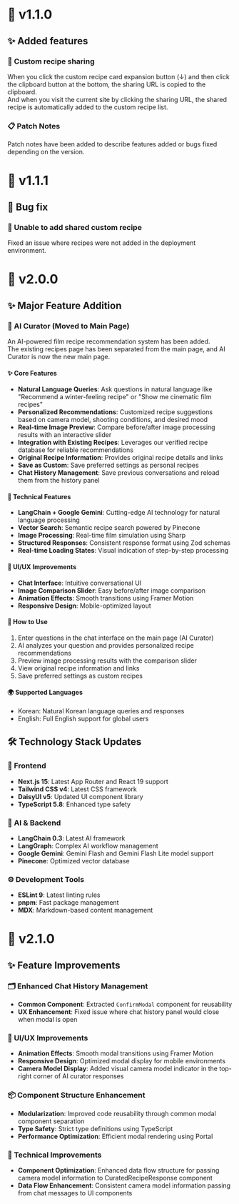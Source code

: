 # 📝 v1.1.0

## ✨ Added features

### 🔗 Custom recipe sharing
When you click the custom recipe card expansion button (↓) and then click the clipboard button at the bottom, the sharing URL is copied to the clipboard.  
And when you visit the current site by clicking the sharing URL, the shared recipe is automatically added to the custom recipe list.

### 📋 Patch Notes
Patch notes have been added to describe features added or bugs fixed depending on the version.

# 🔧 v1.1.1

## 🐛 Bug fix

### 🔗 Unable to add shared custom recipe
Fixed an issue where recipes were not added in the deployment environment.

# 🚀 v2.0.0

## ✨ Major Feature Addition

### 🤖 AI Curator (Moved to Main Page)
An AI-powered film recipe recommendation system has been added.  
The existing recipes page has been separated from the main page, and AI Curator is now the new main page.

#### ✨ Core Features
- **Natural Language Queries**: Ask questions in natural language like "Recommend a winter-feeling recipe" or "Show me cinematic film recipes"
- **Personalized Recommendations**: Customized recipe suggestions based on camera model, shooting conditions, and desired mood
- **Real-time Image Preview**: Compare before/after image processing results with an interactive slider
- **Integration with Existing Recipes**: Leverages our verified recipe database for reliable recommendations
- **Original Recipe Information**: Provides original recipe details and links
- **Save as Custom**: Save preferred settings as personal recipes
- **Chat History Management**: Save previous conversations and reload them from the history panel

#### 🔧 Technical Features
- **LangChain + Google Gemini**: Cutting-edge AI technology for natural language processing
- **Vector Search**: Semantic recipe search powered by Pinecone
- **Image Processing**: Real-time film simulation using Sharp
- **Structured Responses**: Consistent response format using Zod schemas
- **Real-time Loading States**: Visual indication of step-by-step processing

#### 🎨 UI/UX Improvements
- **Chat Interface**: Intuitive conversational UI
- **Image Comparison Slider**: Easy before/after image comparison
- **Animation Effects**: Smooth transitions using Framer Motion
- **Responsive Design**: Mobile-optimized layout

#### 📝 How to Use
1. Enter questions in the chat interface on the main page (AI Curator)
2. AI analyzes your question and provides personalized recipe recommendations
3. Preview image processing results with the comparison slider
4. View original recipe information and links
5. Save preferred settings as custom recipes

#### 🌍 Supported Languages
- Korean: Natural Korean language queries and responses
- English: Full English support for global users

## 🛠️ Technology Stack Updates

### 🎨 Frontend
- **Next.js 15**: Latest App Router and React 19 support
- **Tailwind CSS v4**: Latest CSS framework
- **DaisyUI v5**: Updated UI component library
- **TypeScript 5.8**: Enhanced type safety

### 🤖 AI & Backend
- **LangChain 0.3**: Latest AI framework
- **LangGraph**: Complex AI workflow management
- **Google Gemini**: Gemini Flash and Gemini Flash Lite model support
- **Pinecone**: Optimized vector database

### ⚙️ Development Tools
- **ESLint 9**: Latest linting rules
- **pnpm**: Fast package management
- **MDX**: Markdown-based content management

# 🔧 v2.1.0

## ✨ Feature Improvements

### 🗂️ Enhanced Chat History Management
- **Common Component**: Extracted `ConfirmModal` component for reusability
- **UX Enhancement**: Fixed issue where chat history panel would close when modal is open

### 🎨 UI/UX Improvements
- **Animation Effects**: Smooth modal transitions using Framer Motion
- **Responsive Design**: Optimized modal display for mobile environments
- **Camera Model Display**: Added visual camera model indicator in the top-right corner of AI curator responses

### 📦 Component Structure Enhancement
- **Modularization**: Improved code reusability through common modal component separation
- **Type Safety**: Strict type definitions using TypeScript
- **Performance Optimization**: Efficient modal rendering using Portal

### 🔧 Technical Improvements
- **Component Optimization**: Enhanced data flow structure for passing camera model information to CuratedRecipeResponse component
- **Data Flow Enhancement**: Consistent camera model information passing from chat messages to UI components